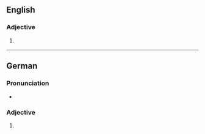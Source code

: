 ==English==

===Adjective===
{{head|en|comparative adjective}}

# {{lb|en|rare}} {{en-comparative of|abstruse}}

----

==German==

===Pronunciation===
* {{audio|De-abstruser.ogg|Audio|lang=de}}

===Adjective===
{{head|de|adjective form}}

# {{inflection of|de|abstrus||str//mix|nom|m|s|;|str|gen//dat|f|s|;|str|gen|p}}